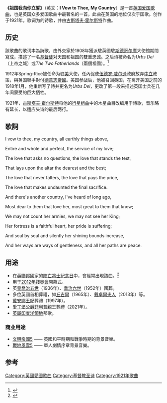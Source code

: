 '''《祖国我向你立誓》'''（英文：'''I Vow to Thee, My Country'''）是一首[[英国|英国]][[爱国歌曲|爱国歌曲]]，也是英国众多爱国歌曲中最著名的一首，此曲在英国的地位仅次于国歌。创作于1921年，歌词为{{Link-en|Cecil Spring-Rice|Cecil Spring-Rice}}的诗歌，并由[[古斯塔夫·霍尔斯特|古斯塔夫·霍尔斯特]]作曲。

== 历史 ==
該歌曲的歌词本為詩歌，由外交家{{Link-en|Cecil Spring-Rice|Cecil Spring-Rice}}於1908年獲派駐英國駐[[斯德哥尔摩|斯德哥尔摩]]大使館期間寫成，描述了一名[[基督徒|基督徒]]对天国和祖国的雙重忠诚。之后诗被命名为''Urbs Dei''（上帝之城）或''The Two Fatherlands''（兩個祖國）。<ref>{{en}}{{cite book |url=http://books.google.co.uk/books?id=kCGKtLkHnxAC&pg=PA9&lpg=PA9&dq=cecil+spring+rice+biography&source=bl&ots=krO9BS-sM9&sig=GOvQyBCJVOQQLX3besxPzGweHx4&hl=en&sa=X&ei=CrfNT5y4HPK20QXmjrnuAQ&ved=0CFoQ6AEwAw#v=onepage&q=cecil%20spring%20rice%20biography&f=false |title=Cecil Spring Rice: A Diplomat's Life - David Henry Burton - Google Books |publisher=Books.google.co.uk |date= |accessdate=2012-09-11 |archive-date=2013-12-16 |archive-url=https://web.archive.org/web/20131216140950/http://books.google.co.uk/books?id=kCGKtLkHnxAC&pg=PA9&lpg=PA9&dq=cecil+spring+rice+biography&source=bl&ots=krO9BS-sM9&sig=GOvQyBCJVOQQLX3besxPzGweHx4&hl=en&sa=X&ei=CrfNT5y4HPK20QXmjrnuAQ&ved=0CFoQ6AEwAw#v=onepage&q=cecil%20spring%20rice%20biography&f=false |dead-url=no }}</ref>

1912年Spring-Rice被任命为驻[[美国|美]]大使，任內促使[[伍德罗·威尔逊|伍德罗·威尔逊]]政府放弃[[中立|中立]]政策，與英国聯手對付[[德意志帝國|德意志帝國]]。美国参战后，他被召回英国，在离开美国之前的1918年1月，他重新写了诗并更名为''Urbs Dei''，更改了第一段来描述英国士兵在几年间蒙受的巨大牺牲。

1921年，[[古斯塔夫·霍尔斯特|古斯塔夫·霍尔斯特]]将他的[[行星组曲|行星组曲]]中的木星曲目改编用于诗歌，音乐略有延长，以适应头诗的最后两行。

== 歌詞 ==
I vow to thee, my country, all earthly things above,

Entire and whole and perfect, the service of my love;

The love that asks no questions, the love that stands the test,

That lays upon the altar the dearest and the best;

The love that never falters, the love that pays the price,

The love that makes undaunted the final sacrifice.


And there's another country, I've heard of long ago,

Most dear to them that love her, most great to them that know;

We may not count her armies, we may not see her King;

Her fortress is a faithful heart, her pride is suffering;

And soul by soul and silently her shining bounds increase,

And her ways are ways of gentleness, and all her paths are peace.

== 用途 ==
*在[[英聯邦|英聯邦]]國家的[[國殤紀念日|陣亡將士紀念日]]中，會經常出現該曲。<ref name="BBC News051114">{{en}}{{cite news |title=The sound of silence |publisher=BBC News |date=2005-11-14 |url=http://news.bbc.co.uk/1/hi/magazine/4429278.stm |accessdate=2007-04-20 |archive-date=2008-01-15 |archive-url=https://web.archive.org/web/20080115075512/http://news.bbc.co.uk/1/hi/magazine/4429278.stm |dead-url=no }}</ref>
*用于[[2012年夏季殘疾人奥林匹克運動會|2012年殘奥會]]開幕式。
* 英皇[[喬治五世|喬治五世]]（1936年）、[[喬治六世|喬治六世]]（1952年）國葬。
* 多位英國首相葬禮，如[[温斯頓·丘吉爾|丘吉爾]]（1965年）、[[瑪格麗特·撒切爾|戴卓爾夫人]]（2013年）等。
* [[威爾斯王妃黛安娜|戴安娜王妃]]葬禮（1997年）。
* [[愛丁堡公爵菲利普親王|愛丁堡公爵菲利普親王]]葬禮（2021年）。
* [[英屬印度洋領地|英屬印度洋領地]]邦歌。

=== 商业用途 ===
*[[文明帝國5|文明帝國5]] —— 英國和平時期和戰爭時期的背景音樂。
*[[戰地風雲5|戰地風雲5]] —— 單人劇情序章背景音樂。

== 参考 ==
{{reflist}}

[[Category:英國愛國歌曲|Category:英國愛國歌曲]]
[[Category:基督教圣诗|Category:基督教圣诗]]
[[Category:1921年歌曲|Category:1921年歌曲]]